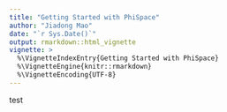 ```yaml
---
title: "Getting Started with PhiSpace"
author: "Jiadong Mao"
date: "`r Sys.Date()`"
output: rmarkdown::html_vignette
vignette: >
  %\VignetteIndexEntry{Getting Started with PhiSpace}
  %\VignetteEngine{knitr::rmarkdown}
  %\VignetteEncoding{UTF-8}
---
```


test